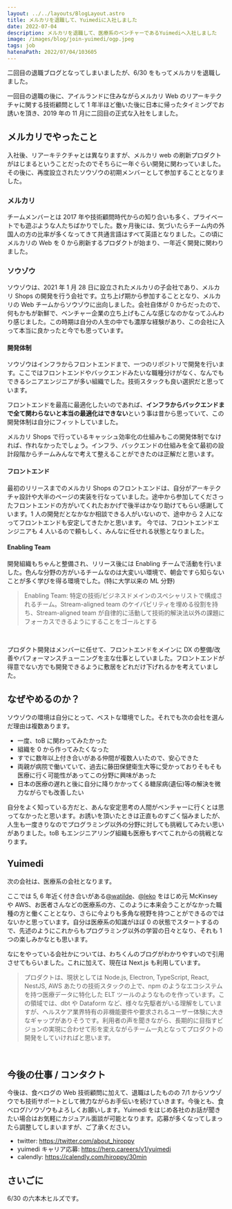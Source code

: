 ```yaml
---
layout: ../../layouts/BlogLayout.astro
title: メルカリを退職して、Yuimediに入社しました
date: 2022-07-04
description: メルカリを退職して、医療系のベンチャーであるYuimediへ入社しました
image: /images/blog/join-yuimedi/ogp.jpeg
tags: job
hatenaPath: 2022/07/04/103605
---
```



二回目の退職ブログとなってしまいましたが、6/30 をもってメルカリを退職しました。

<OG url="https://blog.hiroppy.me/entry/2017/12/01/102935" />

一回目の退職の後に、アイルランドに住みながらメルカリ Web のリアーキテクチャに関する技術顧問として 1 年半ほど働いた後に日本に帰ったタイミングでお誘いを頂き、2019 年の 11 月に二回目の正式な入社をしました。

## メルカリでやったこと

入社後、リアーキテクチャとは異なりますが、メルカリ web の刷新プロダクトがはじまるということだったのでそちらに一年ぐらい開発に関わっていました。その後に、再度設立されたソウゾウの初期メンバーとして参加することとなりました。

### メルカリ

チームメンバーとは 2017 年や技術顧問時代からの知り合いも多く、プライベートでも遊ぶような人たちばかりでした。数ヶ月後には、気づいたらチーム内の外国人の方の比率が多くなってきて共通言語はすべて英語となりました。この頃にメルカリの Web を 0 から刷新するプロダクトが始まり、一年近く開発に関わりました。

<OG url="https://engineering.mercari.com/blog/entry/20210810-the-new-mercari-web" />

### ソウゾウ

ソウゾウは、2021 年 1 月 28 日に設立されたメルカリの子会社であり、メルカリ Shops の開発を行う会社です。立ち上げ期から参加することとなり、メルカリの Web チームからソウゾウに出向しました。会社自体が 0 からだったので、何もかもが新鮮で、ベンチャー企業の立ち上げもこんな感じなのかなってふんわり感じました。この時期は自分の人生の中でも濃厚な経験があり、この会社に入って本当に良かったと今でも思っています。

#### 開発体制

ソウゾウはインフラからフロントエンドまで、一つのリポジトリで開発を行います。ここではフロントエンドやバックエンドみたいな職種分けがなく、なんでもできるシニアエンジニアが多い組織でした。技術スタックも良い選択だと思っています。

<OG url="https://engineering.mercari.com/blog/entry/20210810-mercari-shops-tech-stack" />

フロントエンドを最高に最適化したいのであれば、**インフラからバックエンドまで全て関わらないと本当の最適化はできない**という事は昔から思っていて、この開発体制は自分にフィットしていました。

メルカリ Shops で行っているキャッシュ効率化の仕組みもこの開発体制でなければ、作れなかったでしょう。インフラ、バックエンドの仕組みを全て最初の設計段階からチームみんなで考えて整えることができたのは正解だと思います。

<OG url="https://engineering.mercari.com/blog/entry/20210823-a57631d32e" />

#### フロントエンド

最初のリリースまでのメルカリ Shops のフロントエンドは、自分がアーキテクチャ設計や大半のページの実装を行なっていました。途中から参加してくださったフロントエンドの方がいてくれたおかげで後半はかなり助けてもらい感謝しています。1 人の開発だとなかなか相談できる人がいないので、途中から 2 人になってフロントエンドも安定してきたかと思います。 今では、フロントエンドエンジニアも 4 人いるので頼もしく、みんなに任せれる状態となりました。

#### Enabling Team

開発組織もちゃんと整備され、リリース後には Enabling チームで活動を行いました。色んな分野の方がいるチームなのは大変いい環境で、朝会ですら知らないことが多く学びを得る環境でした。(特に大学以来の ML 分野)

> Enabling Team: 特定の技術/ビジネスドメインのスペシャリストで構成されるチーム。Stream-aligned team のケイパビリティを埋める役割を持ち、Stream-aligned team が自律的に活動して技術的解決法以外の課題にフォーカスできるようにすることをゴールとする

<br />

<OG url="https://engineering.mercari.com/blog/entry/20210812-team-topologies-in-souzoh" />

プロダクト開発はメンバーに任せて、フロントエンドをメインに DX の整備/改善やパフォーマンスチューニングを主な仕事としていました。フロントエンドが得意でない方でも開発できるように敷居をどれだけ下げれるかを考えていました。

<OG url="https://engineering.mercari.com/blog/entry/20220218-mercari-shops-automation" />

## なぜやめるのか？

ソウゾウの環境は自分にとって、ベストな環境でした。それでも次の会社を選んだ理由は複数あります。

- 一度、toB に関わってみたかった
- 組織を 0 から作ってみたくなった
- すでに数年以上付き合いがある仲間が複数人いたので、安心できた
- 両親が病院で働いていて、過去に藤田保健衛生大等に受かっておりそもそも医療に行く可能性があってこの分野に興味があった
- 日本の医療の遅れと後に自分に降りかかってくる糖尿病(遺伝)等の解決を微力ながらでも改善したい

自分をよく知っている方だと、あんな安定思考の人間がベンチャーに行くとは思ってなかったと思います。お誘いを頂いたときは正直ものすごく悩みましたが、人生も一度きりなのでプログラミング以外の分野に対しても挑戦してみたい思いがありました。toB もエンジニアリング組織も医療もすべてこれからの挑戦となります。

## Yuimedi

次の会社は、医療系の会社となります。

<OG url="https://yuimedi.com" />

ここでは 5, 6 年近く付き合いがある[@watilde](https://twitter.com/watilde)、[@leko](https://twitter.com/L_e_k_o) をはじめ元 McKinsey や AWS、お医者さんなどの医療系の方、このように本来会うことがなかった職種の方と働くこととなり、さらに今よりも多角な視野を持つことができるのではないかと思っています。自分は医療系の知識がほぼ 0 の状態でスタートするので、先述のようにこれからもプログラミング以外の学習の日々となり、それも 1 つの楽しみかなとも思います。

なにをやっている会社かについては、わちくんのブログがわかりやすいので引用させてもらいました。これに加えて、現在は Next.js も利用しています。

> プロダクトは、現状としては Node.js, Electron, TypeScript, React, NestJS, AWS あたりの技術スタックの上で、npm のようなエコシステムを持つ医療データに特化した ELT ツールのようなものを作っています。この領域では、dbt や Dataform など、様々な先駆者がいる理解をしていますが、ヘルスケア業界特有の非機能要件や要求されるユーザー体験に大きなギャップがありそうです。利用者の声を聞きながら、長期的に目指すビジョンの実現に合わせて形を変えながらチーム一丸となってプロダクトの開発をしていければと思います。

<br />

<OG url="https://blog.watilde.com/2022/04/01/aws-to-yuimedi" />

## 今後の仕事 / コンタクト

今後は、食べログの Web 技術顧問に加えて、退職はしたものの 7/1 からソウゾウでも技術サポートとして微力ながらお手伝いを続けていきます。今後とも、食べログ/ソウゾウもよろしくお願いします。Yuimedi をはじめ各社のお話が聞きたい場合はお気軽にカジュアル面談が可能となります。応募が多くなってしまったら調整してしまいますが、ご了承ください。

- twitter: https://twitter.com/about_hiroppy
- yuimedi キャリア応募: https://herp.careers/v1/yuimedi
- calendly: https://calendly.com/hiroppy/30min

## さいごに

6/30 の六本木ヒルズです。

<TwitterCard id="1542407875456163841" height={400} />
